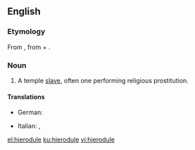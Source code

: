 ==English==

===Etymology===
From {{etyl|grc|en}} {{term|ἱερόδουλος|lang=grc}}, from {{term|ἱερός||sacred|lang=grc}} + {{term|δοῦλος||slave|lang=grc}}.

===Noun===
{{slim-wikipedia}}
{{en-noun}}

# {{context|historical|chiefly|Ancient Greece|lang=en}} A temple [[slave]], often one performing religious prostitution.

====Translations====
{{trans-top|temple slave, often one performing religious prostitution}}
* German: {{t|de|Hierodule|m}}
{{trans-mid}}
* Italian: {{t+|it|ierodulo|m|alt=ierodulo}}, {{t|it|ierodula|f|alt=ierodula}}
{{trans-bottom}}

[[el:hierodule]]
[[ku:hierodule]]
[[vi:hierodule]]